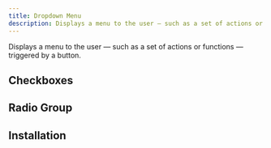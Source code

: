 ```yaml
---
title: Dropdown Menu
description: Displays a menu to the user — such as a set of actions or functions — triggered by a button.
---
```


Displays a menu to the user — such as a set of actions or functions — triggered by a button.


<Example path="ui/dropdown-menu/demo" />

## Checkboxes

<Example path="ui/dropdown-menu/checkboxes" />

## Radio Group

<Example path="ui/dropdown-menu/radio-group" />

## Installation


<InstallationGuide path="ui/dropdown-menu" />
